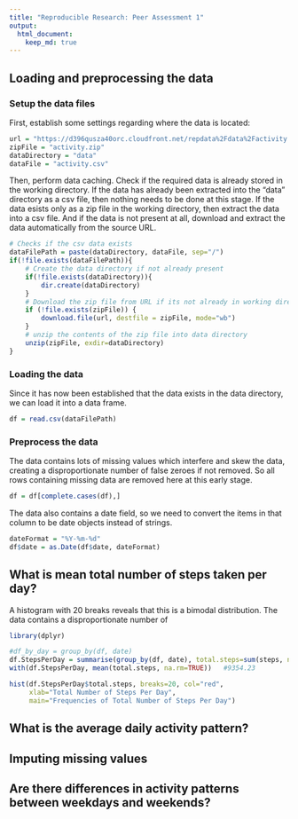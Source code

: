 ```yaml
---
title: "Reproducible Research: Peer Assessment 1"
output: 
  html_document:
    keep_md: true
---
```


## Loading and preprocessing the data
### Setup the data files
First, establish some settings regarding where the data is located:
```r
url = "https://d396qusza40orc.cloudfront.net/repdata%2Fdata%2Factivity.zip"
zipFile = "activity.zip"
dataDirectory = "data"
dataFile = "activity.csv"
```

Then, perform data caching. Check if the required data is already stored in the 
working directory. If the data has already been extracted into the "data" 
directory as a csv file, then nothing needs to be done at this stage. If the 
data esists only as a zip file in the working directory, then extract the data 
into a csv file. And if the data is not present at all, download and extract 
the data automatically from the source URL. 
```r
# Checks if the csv data exists
dataFilePath = paste(dataDirectory, dataFile, sep="/")
if(!file.exists(dataFilePath)){
    # Create the data directory if not already present
    if(!file.exists(dataDirectory)){
        dir.create(dataDirectory)
    }
    # Download the zip file from URL if its not already in working directory
    if (!file.exists(zipFile)) {
        download.file(url, destfile = zipFile, mode="wb")
    }
    # unzip the contents of the zip file into data directory
    unzip(zipFile, exdir=dataDirectory)
}
```

### Loading the data
Since it has now been established that the data exists in the data directory, we 
can load it into a data frame. 
```r
df = read.csv(dataFilePath)
```

### Preprocess the data
The data contains lots of missing values which interfere and skew the data, 
creating a disproportionate number of false zeroes if not removed. So all rows 
containing missing data are removed here at this early stage. 
```r
df = df[complete.cases(df),]
```

The data also contains a date field, so we need to convert the items in that 
column to be date objects instead of strings. 

```r
dateFormat = "%Y-%m-%d"
df$date = as.Date(df$date, dateFormat)
```

## What is mean total number of steps taken per day?
A histogram with 20 breaks reveals that this is a bimodal distribution. The data 
contains a disproportionate number of 
```r
library(dplyr)

#df_by_day = group_by(df, date)
df.StepsPerDay = summarise(group_by(df, date), total.steps=sum(steps, na.rm=TRUE))
with(df.StepsPerDay, mean(total.steps, na.rm=TRUE))   #9354.23

hist(df.StepsPerDay$total.steps, breaks=20, col="red", 
     xlab="Total Number of Steps Per Day",
     main="Frequencies of Total Number of Steps Per Day")

```



## What is the average daily activity pattern?



## Imputing missing values



## Are there differences in activity patterns between weekdays and weekends?
